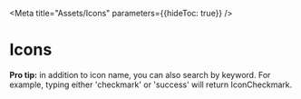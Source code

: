 
<Meta title="Assets/Icons" parameters={{hideToc: true}} />

# Icons

**Pro tip:** in addition to icon name, you can also search by keyword. For example, typing either 'checkmark' or 'success' will return IconCheckmark.

<SearchPanel />
